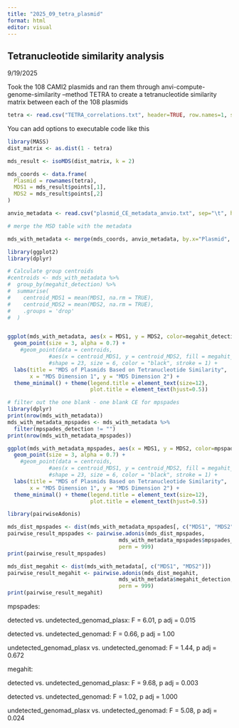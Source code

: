 ```yaml
---
title: "2025_09_tetra_plasmid"
format: html
editor: visual
---
```


## Tetranucleotide similarity analysis

9/19/2025

Took the 108 CAMI2 plasmids and ran them through anvi-compute-genome-similarity –method TETRA to create a tetranucleotide similarity matrix between each of the 108 plasmids

```r
tetra <- read.csv("TETRA_correlations.txt", header=TRUE, row.names=1, sep="\t")
```

You can add options to executable code like this

```r
library(MASS)
dist_matrix <- as.dist(1 - tetra)
```

```r
mds_result <- isoMDS(dist_matrix, k = 2)

mds_coords <- data.frame(
  Plasmid = rownames(tetra),
  MDS1 = mds_result$points[,1],
  MDS2 = mds_result$points[,2]
)
```

```r
anvio_metadata <- read.csv("plasmid_CE_metadata_anvio.txt", sep="\t", header=TRUE
```

```r
# merge the MSD table with the metadata

mds_with_metadata <- merge(mds_coords, anvio_metadata, by.x="Plasmid", by.y="genome_id", all.x=TRUE)
```

```r
library(ggplot2)
library(dplyr)

# Calculate group centroids
#centroids <- mds_with_metadata %>%
#  group_by(megahit_detection) %>% 
#  summarise(
#    centroid_MDS1 = mean(MDS1, na.rm = TRUE),
#    centroid_MDS2 = mean(MDS2, na.rm = TRUE),
#    .groups = 'drop'
#  )


ggplot(mds_with_metadata, aes(x = MDS1, y = MDS2, color=megahit_detection, shape = megahit_detection)) +
  geom_point(size = 3, alpha = 0.7) +
    #geom_point(data = centroids, 
             #aes(x = centroid_MDS1, y = centroid_MDS2, fill = megahit_detection),
             #shape = 23, size = 6, color = "black", stroke = 1) + 
  labs(title = "MDS of Plasmids Based on Tetranucleotide Similarity",
       x = "MDS Dimension 1", y = "MDS Dimension 2") +
  theme_minimal() + theme(legend.title = element_text(size=12),
                          plot.title = element_text(hjust=0.5))
```

```r
# filter out the one blank - one blank CE for mpspades 
library(dplyr)
print(nrow(mds_with_metadata))
mds_with_metadata_mpspades <- mds_with_metadata %>%
  filter(mpspades_detection != "")
print(nrow(mds_with_metadata_mpspades))
```

```r
ggplot(mds_with_metadata_mpspades, aes(x = MDS1, y = MDS2, color=mpspades_detection, shape = mpspades_detection)) +
  geom_point(size = 3, alpha = 0.7) +
    #geom_point(data = centroids, 
             #aes(x = centroid_MDS1, y = centroid_MDS2, fill = megahit_detection),
             #shape = 23, size = 6, color = "black", stroke = 1) + 
  labs(title = "MDS of Plasmids Based on Tetranucleotide Similarity",
       x = "MDS Dimension 1", y = "MDS Dimension 2") +
  theme_minimal() + theme(legend.title = element_text(size=12),
                          plot.title = element_text(hjust=0.5))
```

```r
library(pairwiseAdonis)

mds_dist_mpspades <- dist(mds_with_metadata_mpspades[, c("MDS1", "MDS2")])
pairwise_result_mpspades <- pairwise.adonis(mds_dist_mpspades, 
                                   mds_with_metadata_mpspades$mpspades_detection,
                                   perm = 999)
print(pairwise_result_mpspades)

mds_dist_megahit <- dist(mds_with_metadata[, c("MDS1", "MDS2")])
pairwise_result_megahit <- pairwise.adonis(mds_dist_megahit, 
                                   mds_with_metadata$megahit_detection,
                                   perm = 999)
print(pairwise_result_megahit)

```

mpspades:

detected vs. undetected_genomad_plasx: F = 6.01, p adj = 0.015

detected vs. undetected_genomad: F = 0.66, p adj = 1.00

undetected_genomad_plasx vs. undetected_genomad: F = 1.44, p adj = 0.672

megahit:

detected vs. undetected_genomad_plasx: F = 9.68, p adj = 0.003

detected vs. undetected_genomad: F = 1.02, p adj = 1.000

undetected_genomad_plasx vs. undetected_genomad: F = 5.08, p adj = 0.024
